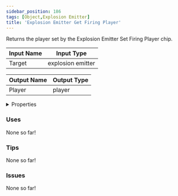 ```yaml
---
sidebar_position: 186
tags: [Object,Explosion Emitter]
title: 'Explosion Emitter Get Firing Player'
---
```


Returns the player set by the Explosion Emitter Set Firing Player chip.




<EsbSvg />

| Input Name | Input Type |
|-----------|-----------|
| Target | explosion emitter |

| Output Name | Output Type |
|-----------|-----------|
| Player | player |


<details>
  <summary>Properties</summary>
  <div>
    <div>
    <table>
      <thead>
        <tr>
          <th>Is beta required?</th>
          <th>❌</th>
        </tr>
        <tr>
          <th>Is this chip a trolling risk?</th>
          <th>❌</th>
        </tr>
        <tr>
          <th>Is this chip a role assignment risk?</th>
          <th>❌</th>
        </tr>
        <tr>
          <th>Chip UUID</th>
          <th>36cd4562-2c1f-43e3-ba90-56daa0cb7339</th>
        </tr>
      </thead>
    </table>
    </div>
  </div>
</details>

### Uses

None so far!

### Tips

None so far!

### Issues

None so far!